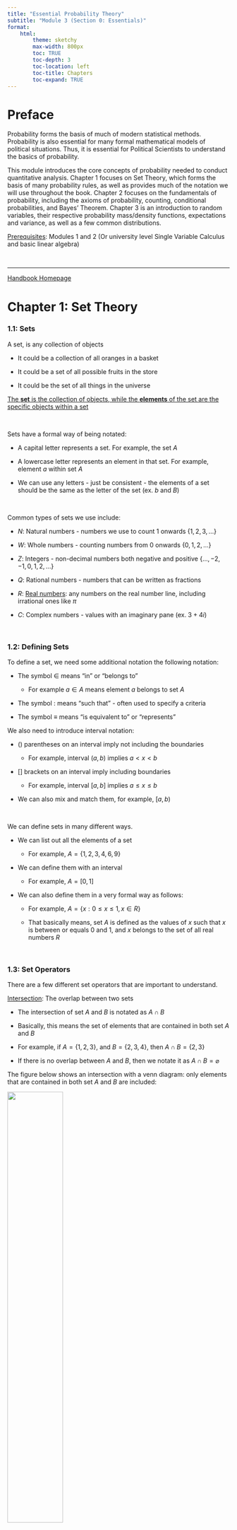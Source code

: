 ```yaml
---
title: "Essential Probability Theory"
subtitle: "Module 3 (Section 0: Essentials)"
format:
    html:
        theme: sketchy
        max-width: 800px
        toc: TRUE
        toc-depth: 3
        toc-location: left
        toc-title: Chapters
        toc-expand: TRUE
---
```


# Preface

Probability forms the basis of much of modern statistical methods. Probability is also essential for many formal mathematical models of political situations. Thus, it is essential for Political Scientists to understand the basics of probability.

This module introduces the core concepts of probability needed to conduct quantitative analysis. Chapter 1 focuses on Set Theory, which forms the basis of many probability rules, as well as provides much of the notation we will use throughout the book. Chapter 2 focuses on the fundamentals of probability, including the axioms of probability, counting, conditional probabilities, and Bayes' Theorem. Chapter 3 is an introduction to random variables, their respective probability mass/density functions, expectations and variance, as well as a few common distributions.

[Prerequisites]{.underline}: Modules 1 and 2 (Or university level Single Variable Calculus and basic linear algebra)

<br />

------------------------------------------------------------------------

[Handbook Homepage](https://politicalscience.github.io)

# Chapter 1: Set Theory

### 1.1: Sets

A set, is any collection of objects

-   It could be a collection of all oranges in a basket

-   It could be a set of all possible fruits in the store

-   It could be the set of all things in the universe

[The **set** is the collection of objects, while the **elements** of the set are the specific objects within a set]{.underline}

<br />

Sets have a formal way of being notated:

-   A capital letter represents a set. For example, the set $A$

-   A lowercase letter represents an element in that set. For example, element $a$ within set $A$

-   We can use any letters - just be consistent - the elements of a set should be the same as the letter of the set (ex. $b$ and $B$)

<br />

Common types of sets we use include:

-   $N$: Natural numbers - numbers we use to count 1 onwards $\{1, 2, 3, ... \}$

-   $W$: Whole numbers - counting numbers from 0 onwards $\{ 0, 1, 2, ... \}$

-   $Z$: Integers - non-decimal numbers both negative and positive $\{ ... ,-2, -1, 0, 1, 2, ... \}$

-   $Q$: Rational numbers - numbers that can be written as fractions

-   $R$: [Real numbers]{.underline}: any numbers on the real number line, including irrational ones like $\pi$

-   $C$: Complex numbers - values with an imaginary pane (ex. $3 + 4i$)

<br />

### 1.2: Defining Sets

To define a set, we need some additional notation the following notation:

-   The symbol $\in$ means "in" or "belongs to"

    -   For example $a \in A$ means element $a$ belongs to set $A$

-   The symbol $:$ means "such that" - often used to specify a criteria

-   The symbol $\equiv$ means "is equivalent to" or "represents"

We also need to introduce interval notation:

-   $()$ parentheses on an interval imply not including the boundaries

    -   For example, interval $(a,b)$ implies $a < x < b$

-   $[]$ brackets on an interval imply including boundaries

    -   For example, interval $[a,b]$ implies $a ≤ x ≤ b$

-   We can also mix and match them, for example, $[a,b)$

<br />

We can define sets in many different ways.

-   We can list out all the elements of a set

    -   For example, $A = \{ 1, 2, 3, 4, 6, 9 \}$

-   We can define them with an interval

    -   For example, $A = [0,1]$

-   We can also define them in a very formal way as follows:

    -   For example, $A = \{x : 0 ≤ x ≤ 1, x \in R \}$

    -   That basically means, set $A$ is defined as the values of $x$ such that $x$ is between or equals $0$ and $1$, and $x$ belongs to the set of all real numbers $R$

<br />

### 1.3: Set Operators

There are a few different set operators that are important to understand.

[Intersection]{.underline}: The overlap between two sets

-   The intersection of set $A$ and $B$ is notated as $A \cap B$

-   Basically, this means the set of elements that are contained in both set $A$ and $B$

-   For example, if $A = \{1,2,3 \}$, and $B = \{ 2, 3, 4 \}$, then $A \cap B = \{ 2, 3 \}$

-   If there is no overlap between $A$ and $B$, then we notate it as $A \cap B = \varnothing$

The figure below shows an intersection with a venn diagram: only elements that are contained in both set $A$ and $B$ are included:

![](figures/figure3-intersection.webp){width="50%"}

<br />

[Union]{.underline}: The combination of two sets

-   The union of set $A$ and $B$ is notated as $A \cup B$

-   Basically, this means the combination of all elements in $A$ and $B$

-   For example, if $A = \{1,2,3 \}$, and $B = \{ 2, 3, 4 \}$, then $A \cup B = \{ 1,2,3,4 \}$

The venn diagram shows a union: everything within $A$ + within $B$ + the intersection $A \cap B$

![](figures/figure3-union.png){width="60%"}

<br />

[Complement]{.underline}: Everything not in a set

-   The complement of set $A$ is notated as $A'$ or $A^c$

-   Basically, this means all elements that are not in set $A$, but are part of the universal set

    -   Universal set basically means all the elements that are plausible in our current situation

-   So, if the universal set contains $\{ 1,2,3,4,5 \}$, and $A = \{ 1, 2 \}$, then $A^c = \{ 3,4,5 \}$

In the diagram below, everything within circle $A$ is within set $A$, while everything outside is the complement of $A$, notated as $A'$ or $A^c$

![](figures/figure3-complement.png){width="80%"}

<br />

[Subset]{.underline}: Meaning a set's elements, belongs entirely within another set

-   If $A$ is a subset of $B$, that means all elements of $A$ belong to $B$

-   There are two types of subsets - proper subsets, and improper subsets

-   Proper subsets are a subset, when the number of elements in $A$ is less than the number of elements in $B$

    -   In mathematically terms, $|A| < |B|$

    -   Proper subsets are notated as $A \subset B$

-   Improper subsets are a subset, when the number of elements in $A$ is less than OR EQUAL to the number of elements in $B$

    -   In mathematical terms, $|A| ≤ |B|$

    -   Improper subsets are notated as $A \subseteq B$

The figure below shows both a improper and proper subset.

![](figures/figure3-subset.png){width="100%"}

<br />

Set operations have a few key properties, that are important to understand. They are commonly used in probability and statistics.

[Commutative Property]{.underline}: For unions and intersections, the order of the sets in which we do the operation does not matter

-   Essentially, $A \cup B = B \cup A; A \cap B = B \cap A$

<br />

[Associative Property]{.underline}: For unions and intersections, the way sets are grouped does not change the result of the operation

-   Essentially, $A \cup (B \cup C) = (A \cup B) \cup C$

-   Also, $A \cap (B \cap C) = (A \cap B) \cap C$

<br />

[Distributive Property]{.underline}: For unions and intersections, the following distributions apply:

-   $A \cap (B \cup C) = (A \cap B) \cup (A \cap C)$

-   $A \cup (B \cap C) = (A \cup B) \cap (A \cup C)$

<br />

[De Morgan's Law]{.underline}: this critical law allows us to work with complements. It says the following:

-   $(A \cup B)^c = A^c \cap B^c$

-   $(A \cap B)^c = A^c \cup B^c$

<br />

------------------------------------------------------------------------

[Handbook Homepage](https://politicalscience.github.io)

# Chapter 2: Probability

### 2.1: Basics of Probability

[Kolmogrov's Axioms]{.underline}, also known as the Axioms of Probability, form the backbones of probability theory. The following are true about probability:

1.  For any event $A$, $Pr(A) ≥ 0$
    -   In more intuitive terms - the probability of an event, is a non-negative real number
2.  $Pr(S) = 1$, where $S$ is the sample space of all possible events
    -   In more intuitive terms - $S$ is the set of all possible events (any possible thing that could happen), and the probability of all possible events is 1.
3.  For any sequence of mutually exclusive events $A_1, A_2,..., A_k$, $Pr \left( \bigcup\limits_{i=1}^k A_i \right) = \sum\limits_{i=1}^k Pr(A_i)$
    -   More intuitively, if we have a group of mutually exclusive events (events that cannot occur together at the same time), then the probability of all the events occurring, is equal to the sum of the probabilities of the individual events

<br />

There are other fundamental rules of probability:

-   $Pr(\varnothing) = 0$ - the probability of nothing is 0

-   $0 ≤ Pr(A) ≤ 1)$ - the [probability of any event is between 0 and 1]{.underline}

-   $Pr(A^c) = 1 - Pr(A)$ - the probability of not-A occuring, is the same as 1 minus the probability of A

-   If $A \subset B$, then $Pr(A) ≤ Pr(B)$ - if $A$ is a subset of $B$, then the probability of $A$ must be less than or equal to $B$

-   $Pr(A \cup B) = Pr(A) + Pr(B) - Pr (A \cap B)$

    -   This basically says, the combined probability of $A$ and $B$, is equal to the probability of $A$ + $B$, then subtract the probability of $A$ and $B$ occurring together

    -   Why? Well $A$ and $B$ already contain the possibility of $A$ and $B$ occurring together twice (in both $A$ and $B$ ), so we have to subtract the double counting

-   For any set of events, $Pr \left( \bigcup\limits_{i=1}^k A_i \right) ≤ \sum\limits_{i=1}^k Pr(A_i)$

    -   Why? We established the 2 are equal when events are mutually exclusive

    -   The other possibility is that they are not mutually exclusive - which means they will have overlap, thus, the probability will be less than the sum

<br />

### 2.2: Independence

Events $A$ and $B$ are independent, when the occurrence of $A$ does not affect the probability of $B$

For example, let us say event $A$ is flipping a coin and getting heads, and event $B$ is rolling a 6-sided die and getting #5. Initially, $Pr(B) = 1/6$ before we flip the coin. After we flip the coin, and get heads, $Pr(B)=1/6$ - the die is still the same. Thus, these events are independent

On the opposite hand, say we have a box with 5 apples and 4 oranges. Event $A$ is selecting an apple and eating it, and $B$ is selecting an orange and eating it. Initially $Pr(B) = 4/9$, because 4 oranges out of 9. However, if $A$ occurs, that means one apple is gone and eaten, so we only have 4 apples and 4 oranges left. Now, $Pr(B) = 4/8$, because 4 oranges out of only 8 remaining. Since $Pr(B)$ changes with the occurrence of $A$, these events are not independent.

<br />

Independence is important to understand, since many of our models require independence as an assumption. If we fail to meet this assumption, we have to do additional modifications to make our models work.

<br />

Independent events have a few properties:

-   $Pr(A|B) = Pr(A)$ and $Pr(B|A) = Pr(B)$

    -   $Pr(A|B)$ means the probability of $A$, given $B$ has occurred. Vice versa for the second. We will expand on this in a later lesson.

    -   The expressions state that since $A$ and $B$ are independent, the occurrence of the other does not change the probability

-   $Pr (A \cap B) = Pr(A) \times Pr(B)$

    -   [The probability of two independent events occurring, is the product of the individual probabilities]{.underline}

-   $Pr \left( \bigcap\limits_{i=1}^k A_i \right) = \prod\limits_{i=1}^k Pr(A_i)$

    -   This is just the previous rule, but expanded to more than 2 events

    -   Essentially, the probability of $k$ number of independent events occurring, is the product of all their probabilities

-   [If $A$ and $B$ are mutually exclusive, they are not independent]{.underline}

    -   $A$ and $B$ being mutually exclusive means if one occurs, the other cannot

    -   This rule is true because, that means, if $A$ occurs, the probability of $B$ changes to 0, since it can no longer occur.

    -   Thus, $A$ affects the $Pr(B)$, thus meaning they are not independent

<br />

### 2.3: Counting, Permutations, Combinations

The Fundamental Counting Principle, also called the multiplication rule, says that if there are $a$ number ways of doing something, and $b$ number of ways to do another thing, there are $a \times b$ ways of doing both actions.

-   This can be extended to however many things - they are all multiplied

For example, let us say you are planning a vacation. You have 15 hotels to choose from, 6 different rental cars to choose from, and 8 different flights to choose from. How many different ways could you take your vacation?

-   The fundamental counting principle says that the number of ways is simply the possibilities of each event multiplied

-   Thus, the total possible amounts of different vacations is $15 \times 6 \times 8 = 720$

Counting is very important, since to find the probability of something, we need to know how many possibilities to put in the denominator

<br />

[Permutations]{.underline} are a way to count the number of arrangements [when order matters]{.underline}, when you select $r$ number of objects from $n$ total objects.

What does "order matters" mean? Simply, it means $A,B,C$ is considered a different arrangement than $C,B,A$ or $B,C,A$.

Permutations are given by the following formula:

$$
P(n,r) = \frac{n!}{(n-r)!}
$$

<br />

For example, what is the number of ways to arrange 3 books out of 5, taken from a shelf. We are selecting 3 books, so $r=3$, and we have a total of 5 books, so $n=5$. So, let us plug it into the permutation formula:

$$
P(5,3) = \frac{5!}{(5-3)!} = \frac{5 \times 4 \times 3 \times 2 \times 1}{2 \times 1} = 5 \times 4 \times 3 = 60
$$

We can actually prove this quite easily using the fundamental counting theorem. We are selecting 3 books, where order matters. For the first book, we can choose from any of the 5 books on the shelf. For the second book, we can choose from any of the 4 on the shelf remaining. For the third book, we can choose from any of the 3 on the shelf remaining. Using fundamental counting theorem, we know that the possibilities are:

$$
5 \times 4 \times 3 = 60
$$

Which is the same answer as our permutation got

<br />

[Combinations]{.underline} are a way to count the number of arrangements [when order does not matter]{.underline}, when you select $r$ number of objects from $n$ total objects.

What does "order does not matter" mean? It means that the arrangements $A,B,C$, and $C,B,A$, and $B,C,A$ are all considered the same arrangement. Basically, we only care about what elements are in the arrangement, not the order they are in.

Combinations are given by the following formula:

$$
C(n,r) = \frac{n!}{r!(n-r)!}
$$

<br />

For example, let us just select 3 books from the shelf of 5 books to give to a friend - we don't care about the order at all, just throw the books in a bag. So, $r=3$ as we are selecting 3 books, from a total of $n=5$ books. Let us plug it into the formula:

$$
C(5,3) = \frac{5!}{3!(5-3)!} = 10
$$

Why do we divide by an extra $r!$ in the combination? Well, it is quite inuitive. We first do the same thing as a permutation, selecting books with an order, so that gets us $5 \times 4 \times 3$ (see above). However, we need to now, get rid of order. So, 3 books have $3 \times 2 \times 1 = 3!$ ways of being ordered internally, so, we divide the permutation by $3!$ to get rid of order

<br />

### 2.4: Conditional and Joint Probability

[Joint probability is the probability of two or more events occurring simultaneously]{.underline} (at the same time)

-   The probability of $A$ and $B$ occurring together is $P(A \cap B)$

For example, in a deck of cards, $A$ could be the event of drawing a ace card, and $B$ could be the event of drawing a spade. $P(A \cap B)$ would then be the probability of drawing a ace card is a spade.

<br />

[Conditional probability is the probability of one event occurring, given another event has already occurred]{.underline}

-   Probability of event $A$, given $B$ has occurred is notated as $P(A|B)$

Conditional probability $P(A|B)$ is calculated by taking the joint probability of $A$ and $B$ divided by the probability of $B$. More formally:

$$
P(A|B) = \frac{P(A \cap B)}{P(B)}
$$

<br />

For example, what is the probability of drawing an ace, given you already drew a spade?

-   The probability of drawing both an ace and spade is $P(A \cap B) = 1/52$ (only one card in the deck of 52 meets this requirement)

-   The probability of drawing a spade is $P(B) = 13/52$ (there are 13 spades in a deck of cards)

-   Thus, $P(A|B) = \frac{P(A \cap B)}{P(B)} = \frac{1/52}{13/52} = \frac{1}{13}$

<br />

### 2.5: Bayes' Theorem

[Bayes' Theorem provides a way to "update" the probability of an event $A$, based on new evidence]{.underline}

Bayes' theorem is arguably the most important thing in probability and statistics - its applications are far and wide throughout Political Science. Thus, we will actually derive Bayes' Theorem.

We start with the definition of conditional probability, as defined in the last lesson:

$$
P(A|B) = \frac{P(A \cap B)}{P(B)}
$$

Then, we can rearrange that equation by isolating $P(A \cap B)$ to get:

$$
P(A \cap B) = P(A|B) \times P(B)
$$

Now, let us consider the conditional probability of $B|A$ (the opposite way around). Using the same conditional probability formula, but switching $B$ and $A$:

$$
P(B|A) = \frac{P(B \cap A)}{P(A)}
$$

Let us rearrange the equation, and isolate for $P(B \cap B)$ to get:

$$
P(B \cap A) = P(B|A) \times P(A)
$$

<br />

So now, we have the following two equations:

$$
P(A \cap B) = P(A|B) \times P(B), \text{ and } P(B \cap A) = P(B|A) \times P(A)
$$

From the commutative property of sets (see chapter 1), we know the following is true:

$$
P(A \cap B) = P(B \cap A)
$$

Thus, the other parts of the equation must also be equal:

$$
P(A|B) \times P(B) = P(B|A) \times P(A)
$$

Let us isolate $P(A|B)$. This gets us the [final form of Bayes' theorem]{.underline}

$$
P(A|B) = \frac{P(B|A) \times P(A)}{P(B)}
$$

<br />

Each part of Bayes' theorem has its own name. These are important to remember:

-   $Pr(A|B)$ is the [conditional]{.underline} probability

-   $P(B|A)$ is called the [posterior]{.underline} probability

-   $Pr(A)$ is called the [prior]{.underline} probability

-   $Pr(B)$ is called the [marginal]{.underline} probability

<br />

### 2.6 Law of Total Probability

The law of total probability helps calculate the probability of an event, by considering mutually exclusive events that completely partition the same sample space.

For example, if we know the probability of a male being a smoker, and a female being a smoker, we can calculate the probability of all humans for smoking

-   Male and female are mutually exclusive events - they also cover the entire sample space of humans (I know, new social norms are challenging this, but let us assume this is true)

The law of total probability states the probability of $A$, given conditional probabilities $P(A|B_i)$:

$$
P(A) = \sum P(A|B_i) \times P(B_i)
$$

Or more specifically, in our example of smoking for males and females, we would have the following equation, where $P(A)$ is the probability of smoking, $B_M$ means male, and $B_F$ means female:

$$
P(A) = P(A|B_M) \times P(B_M) + P(A|B_F) \times P(B_F)
$$

<br />

For example, imagine you have 3 ways (and only 3 ways) you can get to work:

-   $P(A)$ is the probability you arrive on time

-   $P(B_1), P(B_2), P(B_3)$ are the probabilities you take route 1, route 2, or route 3

-   $P(A|B_1)$ is the probability you are on time, given you take route 1. Same for $P(A|B_2), P(A|B_3)$

Thus, the total probability of arriving on time $P(A)$, given we know the probability of arriving on time for route 1, route 2, and route 3, is:

$$
P(A) = P(A|B_1)P(B_1) + P(A|B_2)P(B_2) + P(A|B_3)P(B_3)
$$

<br />

------------------------------------------------------------------------

[Handbook Homepage](https://politicalscience.github.io)

# Chapter 3: Random Variables

### 3.1: Discrete Random Variables

[Randomness]{.underline} indicates that there is some probability an event will occur - it is not-for-sure going to happen (deterministic).

A [Random Variable]{.underline} is a variable that describes unobserved events. These unobserved events have some randomness - a probability to occur, but they have not yet happened, so it is not deterministic

For example, if you flip a coin 10 times, and you count the number of heads. It is possible to get 5 heads, or 6 heads, or 4 heads, or any amount between 0 and 10. We are not sure what will happen - but we do have probabilities associate with each outcome

<br />

[Discrete Random Variables]{.underline} are random variables, whose outcomes can only assume a finite, or countable but infinite number of distinct values.

-   So, there are distinct outcomes, like categories, that can occur

-   Example: the number of wars per year (whole numbers, no decimals, so a countable number of distinct values)

-   Example: Heads or tails (only 2 distinct categories)

<br />

A [Probability Mass Function]{.underline} $p(y)$ is a function, where input $y$ is a potential outcome, while the output $p(y)$ is the probability of the input outcome occurring.

-   For example, if $y=1$ is a potential outcome, $p(1)$ would tell us the probability of the outcome $y=1$ occurring

-   Probability mass function $p(y)$ can also be notated as $Pr(Y=y)$

The probability mass function creates a [probability distribution]{.underline}: basically - a graph of potential outcomes and their respective probabilities. This helps us explain the potential outcomes of random variables.

<br />

For example, take a fair 6-sided die. The potential outcomes are $Y = \{ 1, 2, 3, 4, 5,6\}$, as there are 6 sides the die could land on. Each outcome has a $1/6$ probability of occurring. Thus, the probability mass function is $p(y) = 1/6$

-   This tells us the probability of any outcome occurring

-   For example, if we want to know the probability we land on a $1$, then $p(1) = 1/6$

Graphically, if we put the potential outcomes on the $x$-axis, and probabilities on the $y$ axis, we get a probability mass function that takes the following form:

![](figures/figure3-discrete.webp){width="70%"}

<br />

Probability Mass Functions have a few properties:

1.  The function's output must be between 0 and 1, since the probability of any event occurring must be between 0 and 1 (see probability properties). Mathematically, this is notated as $0 ≤ p(y) ≤ 1$
2.  The sum of all potential $p(y)$ with all outcomes $y$ should be equal to 1. This is because set $Y$ contains all potential $y$, and the probability of the sample space is 1 (see probability properties). Mathematically, it is $\sum\limits_y p(y) = 1$

<br />

A [cumulative density function]{.underline} measures the cumulative property of an event. Unlike a probability mass function, which measures the probability of one outcome $y$, the cumulative density function measures a group of probabilities less than and up to $y$

-   For example, the cumulative density function of a 6 sided die, when the input is 3, means the probability of getting a 1, 2, and 3 combined

Cumulative density functions take the following form:

$$
P(Y≤y) = \sum_{i≤y}p(i)
$$

-   Where $Y$ is the set of all outcomes, $y$ is the inputted value, so $Y ≤ y$ means all values in set $Y$ less than input $y$

$\lim\limits_{y \rightarrow -∞}CDF = 0$ and the $\lim\limits_{y \rightarrow ∞}CDF = 1$, which basically means that the cumulative density function of nothing is 0, and the cumulative density function of everything is 1.

<br />

### 3.2: Continuous Random Variables

[Continuous Random Variables]{.underline} are random variables, whose outcomes can assume any real number $y \in (-∞,∞)$. Thus, there are infinite number of possible outcomes, including any subdivision.

-   Example: the time it takes to drive to school tomorrow is a continuous random variable, since it can take any real numbers above 0, such as 2 minutes, 2.643 minutes, 2.432478 minutes, etc.

The important distinction between continuous and discrete random variables is how we measure the probability. Since continuous random variables have an infinite number of outcomes, it doesn't make sense to measure the probability of one specific outcome.

-   For example, it makes no sense to measure the probability of driving to school being exactly and precisely 4.3432478323 minutes.

Thus, for continuous random variables, we measure the [probability of a range of outcomes]{.underline} occurring.

<br />

The [Probability Density Function]{.underline} $f(y)$ outputs the probability of a range of outcomes occurring, with the outcomes in question defined in set $A$ consisting of all outcomes between $y = [a,b]$. The probability density function takes the following form.

$$
Pr(Y \in A) = \int\limits_a^b f(y)dy
$$

Graphically, if we put potential outcomes on the $x$ axis, and probabilities on the $y$ axis, the shaded area is the probability of an outcome between $a$ and $b$ occurring.

![](figures/figure3-continuous.jpeg){width="80%"}

<br />

For example, if we are interested in the probability that the drive to school tomorrow will take between 2 to 3 minutes, the probability density function would be as follows:

$$
Pr(Y \in A) = \int\limits_2^3 f(y)dy
$$

The probability density function has one main property: the total probability of all outcomes should be 1. Mathematically noted: $\int\limits_{-∞}^{∞}f(y) = 1$

<br />

A [cumulative density function]{.underline} measures the cumulative property of an event, just like for discrete random variables. Unlike a probability mass function, which measures the probability of one range of outcome, the cumulative density function measures a group of probabilities less than and up to $y$

-   For example, the cumulative density function of the drive to school tomorrow, given $y=6$, means the probability that the drive to school tomorrow will be less than 6 minutes

Cumulative density functions take the following form:

$$
Pr(Y ≤ y) = \int\limits_{-∞}^y f(y)dy
$$

<br />

Finally, a useful property is that if we are interested in the probability of an outcome or greater occurs, we should note $Pr(Y > y) = 1 - Pr(Y ≤ y)$. This is because $Y$ contains all possible set of outcomes, $Pr(Y) = 1$

<br />

### 3.3 Expectation of a Random Variable

The [expectation]{.underline} of a random variable, also known as the [expected value]{.underline} or [mean]{.underline}, is one of the most important summary measures of a random variable. This is because, the mean is the statistically best guess of the outcome of a random variable, given a random guess with no information outside of the distribution.

<br />

For Discrete Random Variables, the expected value is the weighted average of all possible outcome values in set $Y$, weighted by their probabilities

-   Mathematically: $E[Y] = \sum\limits_y y \times P(Y=y)$

-   Or more intuitively, take every possible outcome, multiply it by its respective probability, then sum all the products

For example, what is the expected value of a fair 6-sided die? Well, all the possible outcomes are $Y = \{ 1, 2, 3, 4,5 ,6\}$. Each outcome has a $1/6$ probability of occurring. Thus, the expected value is:

$$
1(1/6) + 2(1/6) + 3(1/6) + 4(1/6)+ 5(1/6) + 6(1/6) = 3.5
$$

<br />

For Continuous Random Variables, the mean is very similar to the expected value for discrete random variables - we also want to take the weighted average of the probabilities.

However, there is one issue - there are an infinite amount of possible outcomes in a continuous random variable. To address this issue, we will use integration

-   Mathematically: $E[Y] = \int\limits_{a}^b y \times f(y) dy$, where the potential outcomes lay between $a$ and $b$

For example, what is the expected value, given the probability density function $f(y) = 1/1.5$, between $0 < y < 1.5$?

-   So, we have the function: $E[Y] = \int\limits_{0}^{1.5} y \times \frac{1}{1.5} dy$

-   To solve this definite integral, we need to use the fundamental theorem of calculus: $\int\limits_a^b f(x)dx = F(b) - F(a)$

-   So, let us find the indefinite integral

-   1st, let us simplify the function to: $\int\ \left[ \frac{2}{3}y \right] dy$

-   Use the constant and reverse power rule: $=\frac{2}{3} \times \frac{1}{2}y^2+c$

-   Simplify: $= \frac{1}{3}y^2$

-   Now, fundamental theorem of calculus: $F(b) - F(a) = \frac{1}{3}(1.5)^2 - \frac{1}{3} (0) = 0.75$

Thus, $E[Y] = 0.75$

<br />

Expected values have a few properties:

1.  Expected value of a constant is the constant: $E[c] = c$
2.  Expected value of the expected value, is the expected value: $E[E[Y]] = E[Y]$
3.  Expected value with a common factor: $E[c \times g(Y)] = c \times E[g(Y)]$
4.  Expected value of independent events $X, Y$: $E[X,Y] = E[X] \times E[Y]$

<br />

### 3.4: Variance and Standard Deviation

Expected Value is a measure of the "centre" of the data. However, that isn't the only thing interested about a random variable - another is the spread of the potential outcomes.

[Variance and Standard Deviation is a measure of spread]{.underline} - how much does the distribution spread around the mean. A distribution with a small variance will have a short distance between the mean and either end of the distribution. A distribution with a large variance will have a large distance between the mean and either end of the distribution

-   Note: only continuous random variables can have variance and standard deviation

Variance and Standard Deviation are important concepts as we go into statistical inference, hypothesis testing, and other more advanced methods.

<br />

Variance $\sigma^2$ is defined by the following formula, where $n$ is the number of observations:

$$
\sigma^2 = \frac{ \sum(y_i - E[Y])^2}{n} = E[ \space (Y - E[Y] \space)^2 \space ]
$$

Or in more intuitive terms:

1.  Take any point $y_i$ in the data, and subtract the mean $E[Y]$ from it.
2.  Square that difference
3.  Now calculate that for every point $y_i$ in the data
4.  Now sum up all those squares
5.  Finally, divide by the number of points in the data $n$

<br />

Standard Deviation is simply the square root of variance: $\sigma = \sqrt{\sigma^2}$

<br />

### 3.5: Normal Distribution

Normal Distributions are a form that many continuous random variables take. Normal Distributions are essential to much of statistical inference.

Normal Distributions take the shape of a "[**bell curve**]{.underline}", as seen in the figure below. All 3 measures of central tendency - mean, mode, and median, are equivalent at the centre of the bell curve. The Normal Distribution is also symmetrical.

![](figures/figure3-normal.png){width="80%"}

Normal Distributions have to key features: mean $\mu$ and standard deviation $\sigma$

-   We discussed how to calculate both in the previous 2 lessons

[Any normal distribution can be described with the 2 features of mean $\mu$ and variance $\sigma^2$]{.underline} : $X \sim \mathcal{N}(\mu, \sigma^2)$. For example, distribution $X \sim \mathcal{N}(10, 3)$ means random variable $X$ is randomly distributed in a normal distribution with mean 10 and variance 3.

<br />

Another feature of Normal Distributions, as shown in the figure above, is the [68-95-99.7 rule]{.underline}. This states that the percentage of area under the probability density function of a Normal Distribution function is as follows:

-   Between $\mu - \sigma$ and $\mu + \sigma$ (one standard deviation on both sides of the mean), there contains 68.26% of the total area under the curve

-   Between $\mu - 2 \sigma$ and $\mu + 2 \sigma$ (two standard deviations on both sides of the mean), there contains 95.44% of the total area under the curve

-   Between $\mu - 3 \sigma$ and $\mu + 3 \sigma$ (three standard deviations on both sides of the mean), there contains 99.72% of the total area under the curve

These rules are consistent across any data that is normally distributed.

The importance of this is that, from previous discussion on continuous random variables, we know that the area under the probability density function is the probability. Thus, we can determine what probability certain outcomes have of occurring based on the standard deviations.

<br />

The [Standard Normal Distribution]{.underline} is a specific normal distribution $Z \sim \mathcal{N} (0,1)$. Or in other words, a normal distribution with a mean of 0 and a standard deviation of 1. The standard normal distribution is useful for the calculation of z-scores and probability.

We can actually transform any normal distribution into a standard normal distribution:

-   First, we take any normal distribution $X$, and subtract the mean of $X$, $\mu$, from all values: $X - \mu$

-   Then, we multiply the resulting distribution by $1/\sigma$, with $\sigma$ being the standard deviation of $X$. Thus, we get: $\frac{X - \mu}{\sigma}$

The result of these transformations, on any normal distribution, results in the standard normal distribution: $Z \sim \mathcal{N} (0,1)$

<br />

### 3.6: Other Distributions

Aside from normal distributions, there are several other common types of distributions seen in political science.

<br />

**Uniform Distributions**

Uniform Distributions are the simplest type of distribution - where [every possible outcome has the same probability of occurring]{.underline}.

Thus, the probability mass function/density function will be a straight line - since every outcome has the same probability.

Uniform distributions have a few properties:

-   If all outcomes are between $a$ and $b$, then $f(y) = 1/(b-a)$

-   The mean/expectation of a uniform distribution is $E[Y] = (a+b)/2$

-   The variance of a uniform distribution is $\sigma^2 = (b-a)^2/12$

For example, rolling a dice creates a uniform distribution, since each side has an equal probability of occurring:

![](figures/figure3-discrete.webp){width="70%"}

<br />

**Binomial Distributions**

Binomial Distributions are a discrete distribution for counts. For example suppose you have a binary event with two outcomes (yes/no, success/fail). [Binomial distributions record probability of the number of "successes" observed after a certain number of trials]{.underline}.

For example, if we flip a die 10 times, assuming that we want heads (heads = success), what is the probability of getting 0 heads? 1 heads? ... 10 heads? A binomial distribution would plot all possible outcomes, and the probability associated with each.

Binomial Distributions must meet a few criteria:

1.  Number of observations/trials is fixed
2.  Each observation/trial is independent - i.e. flipping the first coin doesn't affect the odds of the second coin
3.  The probability of success for each observation/trial must be the same - i.e. for all 10 trials, the chance of getting heads must be consistent at 0.5

Binomial distributions are commonly used in many regression techniques

<br />

The probability mass function of binomial distributions take the following form:

$$
p(y)= C(n,y)\times p^y q^{n-y}
$$

Where $y$ is the number of success we want to calculate the probability for, $n$ is the number of trials, $p$ is the probability of success in any trial, $q$ is the probability of failure so $q=1-p$ and $p(y)$ is the probability of a certain number of success $y$ occurring

The mean $\mu, E[Y]$ of a binomial distribution is $n \times p$, and the variance $\sigma^2$ is equal to $n \times p \times q$

<br />

**Poisson Distribution**

A Poisson distribution is a discrete distribution, which measures the [probability of a given number of events occurring in an interval of time]{.underline}.

For example, consider a tech support call centre. It, on average, receives 3 calls per minute during the entire day. Assuming that the random event of receiving a call is independent, we know the timing of the first call does not change the probability of when the next will occur. Poisson distribution can help us know the chances of receiving less than 3 calls per minute, or at least 5 calls per minute.

<br />

The probability mass function of a Poisson distribution is:

$$
p(y) = \frac{\lambda^y}{y!} e^{- \lambda}
$$

Where $\lambda$ is the average number of events that generally occur within the time interval, $y$ is the number of occurrences we are interested in finding the probability for, and $p(y)$ tells us the probability of $y$ occurrences occurring

Interestingly, in a Poisson distribution, the expectation equals the variance: $E[Y] = \sigma^2 = \lambda$

The Poisson distribution is often used to model rare events, and is used in the Poisson regression for counts. For example, it is used to predict the number of civil wars that occur in a specified time period.

<br />

------------------------------------------------------------------------

[Handbook Homepage](https://politicalscience.github.io)